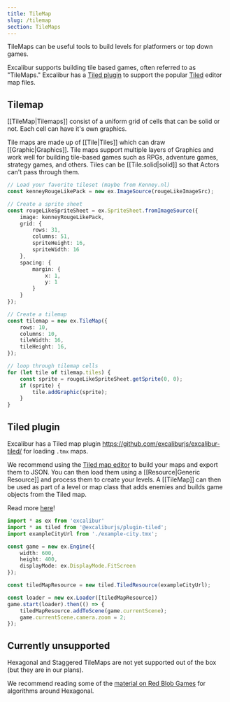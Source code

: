 ```yaml
---
title: TileMap
slug: /tilemap
section: TileMaps
---
```


TileMaps can be useful tools to build levels for platformers or top down games.

Excalibur supports building tile based games, often referred to as "TileMaps." Excalibur has a [Tiled plugin](https://github.com/excaliburjs/excalibur-tiled/pull/162) to support the popular [Tiled](https://www.mapeditor.org/) editor map files.

## Tilemap

[[TileMap|Tilemaps]] consist of a uniform grid of cells that can be solid or not. Each cell can have it's own graphics.

Tile maps are made up of [[Tile|Tiles]] which can draw [[Graphic|Graphics]]. Tile
maps support multiple layers of Graphics and work well for building tile-based games such as RPGs,
adventure games, strategy games, and others. Tiles can be [[Tile.solid|solid]] so
that Actors can't pass through them.

```typescript
// Load your favorite tileset (maybe from Kenney.nl)
const kenneyRougeLikePack = new ex.ImageSource(rougeLikeImageSrc);

// Create a sprite sheet
const rougeLikeSpriteSheet = ex.SpriteSheet.fromImageSource({
    image: kenneyRougeLikePack,
    grid: {
        rows: 31,
        columns: 51,
        spriteHeight: 16,
        spriteWidth: 16
    },
    spacing: {
        margin: {
            x: 1,
            y: 1
        }
    }
});

// Create a tilemap
const tilemap = new ex.TileMap({
    rows: 10,
    columns: 10,
    tileWidth: 16,
    tileHeight: 16,
});

// loop through tilemap cells
for (let tile of tilemap.tiles) {
    const sprite = rougeLikeSpriteSheet.getSprite(0, 0);
    if (sprite) {
        tile.addGraphic(sprite);
    }
}
```

<IFrameEmbed src="https://excaliburjs.com/excalibur-snippets/tilemap/"/>

## Tiled plugin

Excalibur has a Tiled map plugin https://github.com/excaliburjs/excalibur-tiled/ for loading `.tmx` maps.

We recommend using the [Tiled map editor](http://www.mapeditor.org/) to build your maps
and export them to JSON. You can then load them using a [[Resource|Generic Resource]]
and process them to create your levels. A [[TileMap]] can then be used as part of a
level or map class that adds enemies and builds game objects from the Tiled map.

Read more [here](/docs/tiled-plugin)! 

```typescript
import * as ex from 'excalibur'
import * as tiled from '@excaliburjs/plugin-tiled';
import exampleCityUrl from './example-city.tmx';

const game = new ex.Engine({
    width: 600,
    height: 400,
    displayMode: ex.DisplayMode.FitScreen
});

const tiledMapResource = new tiled.TiledResource(exampleCityUrl);

const loader = new ex.Loader([tiledMapResource])
game.start(loader).then(() => {
    tiledMapResource.addToScene(game.currentScene);
    game.currentScene.camera.zoom = 2;
});
```

<IFrameEmbed src="https://excaliburjs.com/excalibur-snippets/tiled/"/>

## Currently unsupported

Hexagonal and Staggered TileMaps are not yet supported out of the box (but they are in our plans).

We recommend reading some of the [material on Red Blob Games](https://www.redblobgames.com/) for algorithms around Hexagonal.
